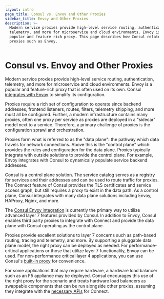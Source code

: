 ```yaml
---
layout: intro
page_title: Consul vs. Envoy and Other Proxies
sidebar_title: Envoy and Other Proxies
description: >-
  Modern service proxies provide high-level service routing, authentication,
  telemetry, and more for microservice and cloud environments. Envoy is a
  popular and feature rich proxy. This page describes how Consul relates to
  proxies such as Envoy.
---
```


# Consul vs. Envoy and Other Proxies

Modern service proxies provide high-level service routing, authentication,
telemetry, and more for microservice and cloud environments. Envoy is
a popular and feature-rich proxy that is often
used on its own. Consul [integrates with Envoy](/docs/connect/proxies/envoy) to simplify its configuration.

Proxies require a rich set of configuration to operate since backend
addresses, frontend listeners, routes, filters, telemetry shipping, and
more must all be configured. Further, a modern infrastructure contains
many proxies, often one proxy per service as proxies are deployed in
a "sidecar" model next to a service. Therefore, a primary challenge of
proxies is the configuration sprawl and orchestration.

Proxies form what is referred to as the "data plane": the pathway which
data travels for network connections. Above this is the "control plane"
which provides the rules and configuration for the data plane. Proxies
typically integrate with outside solutions to provide the control plane.
For example, Envoy integrates with Consul to dynamically populate
service backend addresses.

Consul is a control plane solution. The service catalog serves as a registry
for services and their addresses and can be used to route traffic for proxies.
The Connect feature of Consul provides the TLS certificates and service
access graph, but still requires a proxy to exist in the data path. As a
control plane, Consul integrates with many data plane solutions including
Envoy, HAProxy, Nginx, and more.

The [Consul Envoy integration](/docs/connect/proxies/envoy)
is currently the primary way to utilize advanced layer 7 features provided
by Consul. In addition to Envoy, Consul enables
third party proxies to integrate with Connect and provide the data
plane with Consul operating as the control plane.

Proxies provide excellent solutions to layer 7 concerns such as path-based
routing, tracing and telemetry, and more. By supporting a pluggable data plane model, the right proxy can be
deployed as needed.
For performance-critical applications or those
that utilize layer 7 functionality, Envoy can be used. For non-performance critical layer 4 applications, you can use Consul's [built-in proxy](/docs/connect/proxies/built-in) for convenience.

For some applications that may require hardware, a hardware load balancer
such as an F5 appliance may be deployed. Consul encourages this use of the right
proxy for the scenario and treats hardware load balancers as swappable components that can be run
alongside other proxies, assuming they integrate with the [necessary APIs](/docs/connect/proxies/integrate)
for Connect.
